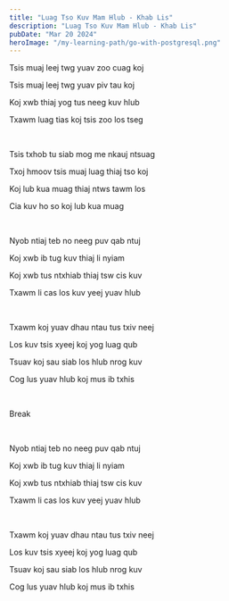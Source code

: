 ```yaml
---
title: "Luag Tso Kuv Mam Hlub - Khab Lis"
description: "Luag Tso Kuv Mam Hlub - Khab Lis"
pubDate: "Mar 20 2024"
heroImage: "/my-learning-path/go-with-postgresql.png"
---
```


Tsis muaj leej twg yuav zoo cuag koj

Tsis muaj leej twg yuav piv tau koj

Koj xwb thiaj yog tus neeg kuv hlub

Txawm luag tias koj tsis zoo los tseg

<br />

Tsis txhob tu siab mog me nkauj ntsuag

Txoj hmoov tsis muaj luag thiaj tso koj

Koj lub kua muag thiaj ntws tawm los

Cia kuv ho so koj lub kua muag

<br />

Nyob ntiaj teb no neeg puv qab ntuj

Koj xwb ib tug kuv thiaj li nyiam

Koj xwb tus ntxhiab thiaj tsw cis kuv

Txawm li cas los kuv yeej yuav hlub

<br />

Txawm koj yuav dhau ntau tus txiv neej

Los kuv tsis xyeej koj yog luag qub

Tsuav koj sau siab los hlub nrog kuv

Cog lus yuav hlub koj mus ib txhis

<br />

Break

<br />

Nyob ntiaj teb no neeg puv qab ntuj

Koj xwb ib tug kuv thiaj li nyiam

Koj xwb tus ntxhiab thiaj tsw cis kuv

Txawm li cas los kuv yeej yuav hlub

<br />

Txawm koj yuav dhau ntau tus txiv neej

Los kuv tsis xyeej koj yog luag qub

Tsuav koj sau siab los hlub nrog kuv

Cog lus yuav hlub koj mus ib txhis
